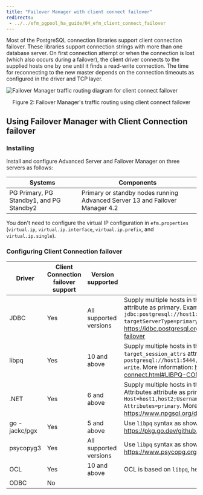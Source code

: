 ```yaml
---
title: "Failover Manager with client connect failover"
redirects:
 - ../../efm_pgpool_ha_guide/04_efm_client_connect_failover
---
```


Most of the PostgreSQL connection libraries support
client connection failover. These libraries support connection strings
with more than one database server. On first connection attempt or when the connection is lost 
(which also occurs during a failover), the client driver connects to the supplied hosts one by one until it finds a read-write connection. 
The time for reconnecting to the new
master depends on the connection timeouts as configured in
the driver and TCP layer.

![Failover Manager traffic routing diagram for client connect failover](images/efm_with_client_connection_failover.png)

<div style="text-align: center">Figure 2: Failover Manager's traffic routing using client connect failover</div>

## Using Failover Manager with Client Connection failover 

### Installing

Install and configure Advanced Server and Failover Manager on three servers as follows:

  Systems                                    | Components
  -------------------------------------------|----------------------------------------------------------------------------- 
  PG Primary, PG Standby1, and PG Standby2   | Primary or standby nodes running Advanced Server 13 and Failover Manager 4.2
  

You don't need to configure the virtual IP configuration in `efm.properties` (`virtual.ip`,
`virtual.ip.interface`, `virtual.ip.prefix`, and `virtual.ip.single`).

### Configuring Client Connection failover


 Driver          | Client Connection failover support| Version supported       | Configuration 
-----------------|-----------------------------------|-------------------------|---------------------------------
 JDBC            | Yes                               | All supported versions  | Supply multiple hosts in the connection string, and set the `targetServerType` attribute as primary. Example: `jdbc:postgresql://host1:5444,host2:5444/accounting?targetServerType=primary`. More information: https://jdbc.postgresql.org/documentation/head/connect.html#connection-failover 
 libpq           | Yes                               | 10 and above            | Supply multiple hosts in the connection string, and set the `target_session_attrs` attribute as read-write. Example: `postgresql://host1:5444,host2:5444/edb?target_session_attrs=read-write`. More information: https://www.postgresql.org/docs/current/libpq-connect.html#LIBPQ-CONNSTRING  
 .NET            | Yes                               | 6 and above             | Supply multiple hosts in the connection string, and set the Target Session Attributes attribute as primary. Example: `Host=host1,host2;Username=test;Password=test;Target Session Attributes=primary`. More information: https://www.npgsql.org/doc/failover-and-load-balancing.html
 go - jackc/pgx  | Yes                               | 5 and above             | Use `libpq` syntax as shown above. More information: https://pkg.go.dev/github.com/jackc/pgx#ConnConfig
 psycopyg3       | Yes                               | All supported versions  | Use `libpq` syntax as shown above. More information: https://www.psycopg.org/psycopg3/docs/api/connections.html
 OCL             | Yes                               | 10 and above            | OCL is based on `libpq`, hence check `libpq` for details. 
 ODBC            | No                                |                         |   
